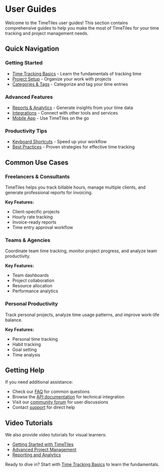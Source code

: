 # User Guides

Welcome to the TimeTiles user guides! This section contains comprehensive guides to help you make the most of TimeTiles for your time tracking and project management needs.

## Quick Navigation

### Getting Started

- [Time Tracking Basics](/guides/time-tracking) - Learn the fundamentals of tracking time
- [Project Setup](/guides/projects) - Organize your work with projects
- [Categories & Tags](/guides/categories) - Categorize and tag your time entries

### Advanced Features

- [Reports & Analytics](/guides/reports) - Generate insights from your time data
- [Integrations](/guides/integrations) - Connect with other tools and services
- [Mobile App](/guides/mobile) - Use TimeTiles on the go

### Productivity Tips

- [Keyboard Shortcuts](/guides/shortcuts) - Speed up your workflow
- [Best Practices](/guides/best-practices) - Proven strategies for effective time tracking

## Common Use Cases

### Freelancers & Consultants

TimeTiles helps you track billable hours, manage multiple clients, and generate professional reports for invoicing.

**Key Features:**

- Client-specific projects
- Hourly rate tracking
- Invoice-ready reports
- Time entry approval workflow

### Teams & Agencies

Coordinate team time tracking, monitor project progress, and analyze team productivity.

**Key Features:**

- Team dashboards
- Project collaboration
- Resource allocation
- Performance analytics

### Personal Productivity

Track personal projects, analyze time usage patterns, and improve work-life balance.

**Key Features:**

- Personal time tracking
- Habit tracking
- Goal setting
- Time analysis

## Getting Help

If you need additional assistance:

- Check our [FAQ](/reference/faq) for common questions
- Browse the [API documentation](/api) for technical integration
- Visit our [community forum](https://community.timetiles.com) for user discussions
- Contact [support](mailto:support@timetiles.com) for direct help

## Video Tutorials

We also provide video tutorials for visual learners:

- [Getting Started with TimeTiles](https://youtube.com/watch?v=example1)
- [Advanced Project Management](https://youtube.com/watch?v=example2)
- [Reporting and Analytics](https://youtube.com/watch?v=example3)

Ready to dive in? Start with [Time Tracking Basics](/guides/time-tracking) to learn the fundamentals.
